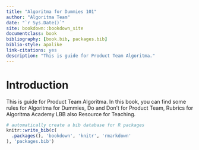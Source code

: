 ```yaml
--- 
title: "Algoritma for Dummies 101"
author: "Algoritma Team"
date: "`r Sys.Date()`"
site: bookdown::bookdown_site
documentclass: book
bibliography: [book.bib, packages.bib]
biblio-style: apalike
link-citations: yes
description: "This is guide for Product Team Algoritma."
---
```


# Introduction

This is guide for Product Team Algoritma. In this book, you can find some rules for Algoritma for Dummies, Do and Don't for Product Team, Rubrics for Algoritma Academy LBB also Resource for Teaching. 



```r
# automatically create a bib database for R packages
knitr::write_bib(c(
  .packages(), 'bookdown', 'knitr', 'rmarkdown'
), 'packages.bib')
```

